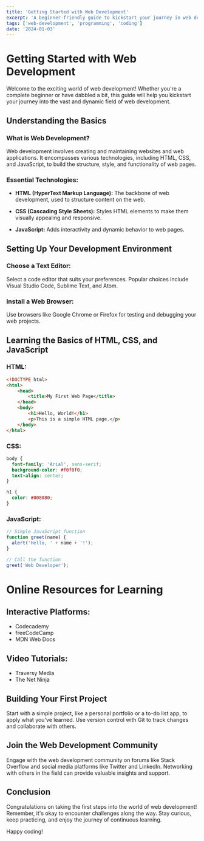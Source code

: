 ```yaml
---
title: 'Getting Started with Web Development'
excerpt: 'A beginner-friendly guide to kickstart your journey in web development.'
tags: ['web-development', 'programming', 'coding']
date: '2024-01-03'
---
```


# Getting Started with Web Development

Welcome to the exciting world of web development! Whether you're a complete beginner or have dabbled a bit, this guide will help you kickstart your journey into the vast and dynamic field of web development.

## Understanding the Basics

### What is Web Development?

Web development involves creating and maintaining websites and web applications. It encompasses various technologies, including HTML, CSS, and JavaScript, to build the structure, style, and functionality of web pages.

### Essential Technologies:

- **HTML (HyperText Markup Language):** The backbone of web development, used to structure content on the web.
  
- **CSS (Cascading Style Sheets):** Styles HTML elements to make them visually appealing and responsive.

- **JavaScript:** Adds interactivity and dynamic behavior to web pages.

## Setting Up Your Development Environment

### Choose a Text Editor:

Select a code editor that suits your preferences. Popular choices include Visual Studio Code, Sublime Text, and Atom.

### Install a Web Browser:

Use browsers like Google Chrome or Firefox for testing and debugging your web projects.

## Learning the Basics of HTML, CSS, and JavaScript

### HTML:

```html title="/src/components/index.html"
<!DOCTYPE html>
<html>
    <head>
        <title>My First Web Page</title>
    </head>
    <body>
        <h1>Hello, World!</h1>
        <p>This is a simple HTML page.</p>
    </body>
</html>
```

### CSS:

```css
body {
  font-family: 'Arial', sans-serif;
  background-color: #f0f0f0;
  text-align: center;
}

h1 {
  color: #008080;
}

```

### JavaScript:

```js
// Simple JavaScript function
function greet(name) {
  alert('Hello, ' + name + '!');
}

// Call the function
greet('Web Developer');
```

# Online Resources for Learning

## Interactive Platforms:
- Codecademy
- freeCodeCamp
- MDN Web Docs

## Video Tutorials:
- Traversy Media
- The Net Ninja

## Building Your First Project
Start with a simple project, like a personal portfolio or a to-do list app, to apply what you've learned. Use version control with Git to track changes and collaborate with others.

## Join the Web Development Community
Engage with the web development community on forums like Stack Overflow and social media platforms like Twitter and LinkedIn. Networking with others in the field can provide valuable insights and support.

## Conclusion
Congratulations on taking the first steps into the world of web development! Remember, it's okay to encounter challenges along the way. Stay curious, keep practicing, and enjoy the journey of continuous learning.

Happy coding!
